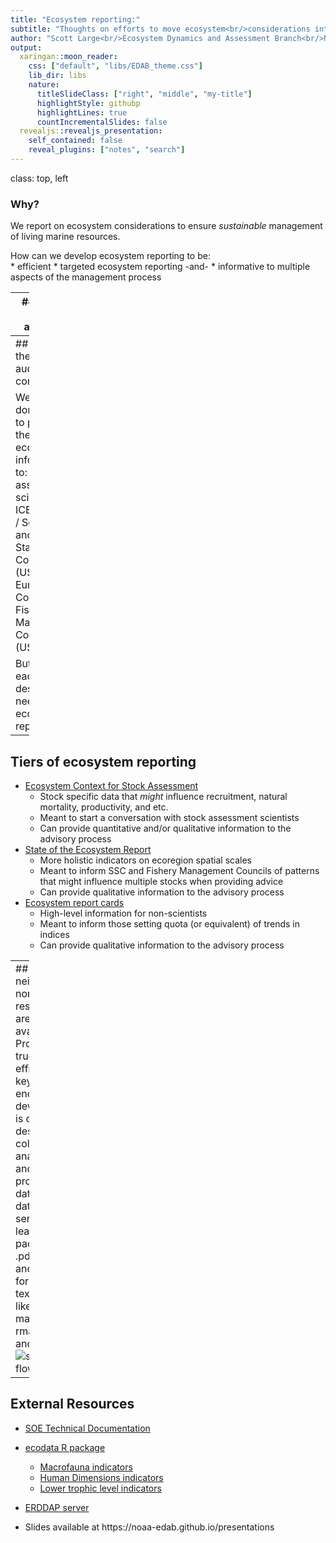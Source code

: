```yaml
---
title: "Ecosystem reporting:"
subtitle: "Thoughts on efforts to move ecosystem<br/>considerations into management."
author: "Scott Large<br/>Ecosystem Dynamics and Assessment Branch<br/>Northeast Fisheries Science Center"
output:
  xaringan::moon_reader:
    css: ["default", "libs/EDAB_theme.css"]
    lib_dir: libs
    nature:
      titleSlideClass: ["right", "middle", "my-title"]
      highlightStyle: githubp
      highlightLines: true
      countIncrementalSlides: false
  revealjs::revealjs_presentation:
    self_contained: false
    reveal_plugins: ["notes", "search"]
---
```

class: top, left

### Why?

We report on ecosystem considerations to ensure *sustainable* management of living marine resources.

How can we develop ecosystem reporting to be:   
* efficient 
* targeted ecosystem reporting -and-
* informative to multiple aspects of the management process

---
## Who is the audience

* What information does the audience need for their decisions?
    + Do they need that much detail? 
    + Do they have the background to understand the implications of the message?
    + Could the information be more meaningful if applied elsewhere in the process?

---
## Who is the audience, cont'd

We probably don't need to provide the same ecosystem information to:
* Stock assessment scientists
* ICES ACOM / Science and Statistical Committees (USA)
* European Council / Fishery Management Council (USA)

But they each desperately need ecosystem reporting.

---
## Tiers of ecosystem reporting

* [Ecosystem Context for Stock Assessment](https://noaa-edab.github.io/ECSA/) 
    + Stock specific data that *might* influence recruitment, natural mortality, productivity, and etc.
    + Meant to start a conversation with stock assessment scientists
    + Can provide quantitative and/or qualitative information to the advisory process
* [State of the Ecosystem Report](https://github.com/NOAA-EDAB/SOE-NEFMC)
    + More holistic indicators on ecoregion spatial scales
    + Meant to inform SSC and Fishery Management Councils of patterns that might influence multiple stocks when providing advice
    + Can provide qualitative information to the advisory process
* [Ecosystem report cards](https://access.afsc.noaa.gov/reem/ecoweb/index.php?ID=1)
    + High-level information for non-scientists
    + Meant to inform those setting quota (or equivalent) of trends in indices
    + Can provide qualitative information to the advisory process
    
---
## But Scott, neither time nor resources are available!
* Probably true, so efficiency is key
* Back-end development is critical for describing collection, analyses, and processing data
* ICES data services are leading the pack
* Ditch .pdf, .ppt, and .docx for plain-text formats like markdown, rmarkdown, and xaringan
![soe-data-flow](EDAB_images/soe-data-flow.png)  

---
## External Resources

* [SOE Technical Documentation](https://noaa-edab.github.io/tech-memo)

* [ecodata R package](https://github.com/noaa-edab/ecodata)

  * [Macrofauna indicators](http://noaa-edab.github.io/ecodata/macrofauna)
  * [Human Dimensions indicators](http://noaa-edab.github.io/ecodata/human_dimensions)
  * [Lower trophic level indicators](http://noaa-edab.github.io/ecodata/LTL)
  
* [ERDDAP server](https://comet.nefsc.noaa.gov/erddap/index.html)

* Slides available at https://noaa-edab.github.io/presentations